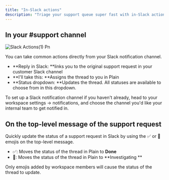 ```yaml
---
title: "In-Slack actions"
description: "Triage your support queue super fast with in-Slack actions "
---
```


## In your #support channel 

![Slack Actions(1) Pn](/images/slack-actions\(1\).png)

You can take common actions directly from your Slack notification channel. 

- **Reply in Slack: **links you to the original support request in your customer Slack channel
- **I'll take this: **Assigns the thread to you in Plain 
- **Status dropdown: **Updates the thread. All statuses are available to choose from in this dropdown. 

To set up a Slack notification channel if you haven't already, head to your workspace settings → notifications, and choose the channel you'd like your internal team to get notified in. 

## On the top-level message of the support request

Quickly update the status of a support request in Slack by using the ✅ or 👀 emojis on the top-level message. 

- ✅: Moves the status of the thread in Plain to **Done**
- **👀**: Moves the status of the thread in Plain to **Investigating **

Only emojis added by workspace members will cause the status of the thread to update. 
